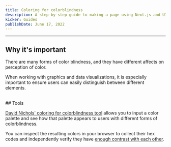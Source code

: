 ```yaml
---
title: Coloring for colorblindness
description: A step-by-step guide to making a page using Next.js and UI Kit.
kicker: Guides
publishDate: June 17, 2022
---
```


---

## Why it's important

There are many forms of color blindness, and they have different affects on perception of color.

When working with graphics and data visualizations, it is especially important to ensure users can easily distinguish between different elements.

<br />
## Tools

[David Nichols' coloring for colorblindness tool](https://davidmathlogic.com/colorblind/#%23D81B60-%231E88E5-%23FFC107-%23004D40) allows you to input a color palette and see how that palette appears to users with different forms of colorblindness.

You can inspect the resulting colors in your browser to collect their hex codes and independently verify they have [enough contrast with each other](/accessibility/guides/color-contrast).

<Container>
  <Box css={{ display: "flex", justifyContent: "center", margin: "auto" }}>
    <InlineImage width={836} height={448} src="/images/coloring-for-colorblindness.png" />
  </Box>
</Container>
<br />
